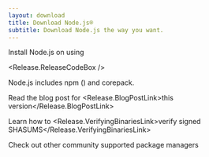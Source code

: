 ```yaml
---
layout: download
title: Download Node.js®
subtitle: Download Node.js the way you want.
---
```


<section>
  Install Node.js <Release.VersionDropdown /> on  <Release.OperatingSystemDropdown /> using <Release.PlatformDropdown />

  <Release.ReleaseCodeBox />
</section>

<section>
  Node.js includes <LinkWithArrow href="https://npmjs.com">npm</LinkWithArrow> (<Release.NpmVersion />) and corepack.

Read the blog post for <Release.BlogPostLink>this version</Release.BlogPostLink>

Learn how to <Release.VerifyingBinariesLink>verify signed SHASUMS</Release.VerifyingBinariesLink>

Check out other community supported <LinkWithArrow href="/download/package-manager/all">package managers</LinkWithArrow>

</section>
